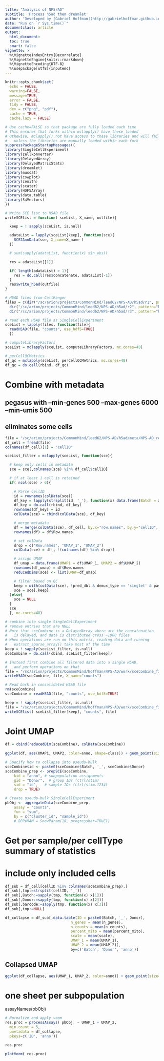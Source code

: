```yaml
---
title: "Analysis of NPS/AD"
subtitle: 'Process h5ad then dreamlet'
author: "Developed by [Gabriel Hoffman](http://gabrielhoffman.github.io/)"
date: "Run on `r Sys.time()`"
documentclass: article
output: 
  html_document:
  toc: true
  smart: false
vignette: >
  %\VignetteIndexEntry{Decorrelate}
  %\VignetteEngine{knitr::rmarkdown}
  %\VignetteEncoding{UTF-8}
  %\usepackage[utf8]{inputenc}
---
```



<!--- 

cd /hpc/users/hoffmg01/work/nps_ad
ml python
R
# rm -rf analysis_1_cache/

system("ml git; git pull")
rmarkdown::render("analysis_1.Rmd");


# https://hoffmg01.u.hpc.mssm.edu/nps_ad/

--->



```r
knitr::opts_chunk$set(
  echo = FALSE,
  warning=FALSE,
  message=TRUE,
  error = FALSE,
  tidy = FALSE,
  dev = c("png", "pdf"),
  cache = TRUE,
  cache.lazy = FALSE)
```

```r
# Use cache=FALSE so that package are fully loaded each time
# This ensures that forks within mclapply() have these loaded
# Othewise, mclapply() not have access to these libraries and will fail 
#   unless the libraries are manually loaded within each fork
suppressPackageStartupMessages({
library(SingleCellExperiment)
library(zellkonverter)
library(DelayedArray)
library(DelayedMatrixStats)
library(dreamlet)
library(muscat)
library(cowplot)
library(zenith)
library(scater)
library(HDF5Array)
library(data.table)
library(S4Vectors)
})
```


```r
# Write SCE list to H5AD file
writeSCElist = function( sceList, X_name, outfile){

  keep = ! sapply(sceList, is.null)  

  adataList = lapply(sceList[keep], function(sce){
    SCE2AnnData(sce, X_name=X_name )
  })

  # sum(sapply(adataList, function(x) x$n_obs))

  res = adataList[[1]]

  if( length(adataList) > 1){
    res = do.call(res$concatenate, adataList[-1])
  }
  res$write_h5ad(outfile)
}
```


```r
# H5AD files from CellRanger
files = c(dir("/sc/arion/projects/CommonMind/leed62/NPS-AD/h5ad/r1", pattern="h5ad", full.names=TRUE, recursive=TRUE),
  dir("/sc/arion/projects/CommonMind/leed62/NPS-AD/h5ad/r2", pattern="h5ad", full.names=TRUE, recursive=TRUE),
  dir("/sc/arion/projects/CommonMind/leed62/NPS-AD/h5ad/r3", pattern="h5ad", full.names=TRUE, recursive=TRUE))

# read each H5AD file as SingleCellExperiment
sceList = lapply(files, function(file){
  readH5AD(file, "counts", use_hdf5=TRUE)
  })
```

```r
# computeLibraryFactors
sceList = mclapply(sceList, computeLibraryFactors, mc.cores=48)

# perCellQCMetrics
df_qc = mclapply(sceList, perCellQCMetrics, mc.cores=48)
df_qc = do.call(rbind, df_qc)
```

# Combine with metadata
## pegasus with --min-genes 500 --max-genes 6000 --min-umis 500
## eliminates some cells
```r
file = "/sc/arion/projects/CommonMind/leed62/NPS-AD/h5ad/meta/NPS-AD_roundMerged_meta.csv"
df_cell = fread(file)
colnames(df_cell)[1] = "cellID"

sceList_filter = mclapply(sceList, function(sce){

  # keep only cells in metadata
  sce = sce[,colnames(sce) %in% df_cell$cellID]

  # if at least 1 cell is retained
  if( ncol(sce) > 0){

    # Parse cellID
    id = rownames(colData(sce))
    df_key = lapply(strsplit(id, '_'), function(x) data.frame(Batch = x[1], Donor = x[2], barcode = x[3]))
    df_key = do.call(rbind, df_key)
    rownames(df_key) = id
    colData(sce) = cbind(colData(sce), df_key)

    # merge metadata
    df = merge(colData(sce), df_cell, by.x="row.names", by.y="cellID", all.x=TRUE)
    rownames(df) = df$Row.names

    # set colData
    drop = c("Row.names", "UMAP_1", "UMAP_2")
    colData(sce) = df[, !(colnames(df) %in% drop)]

    # assign UMAP
    df_umap = data.frame(UMAP1 = df$UMAP_1, UMAP2 = df$UMAP_2)
    rownames(df_umap) = df$Row.names
    reducedDims(sce) <- list(UMAP=df_umap)

    # filter based on QC
    keep = with(colData(sce), !pred_dbl & demux_type == 'singlet' & passed_qc)
    sce = sce[,keep]
  }else{
    sce = NULL
  }
  sce
  }, mc.cores=48)
```

```r
# combine into single SingleCellExperiment 
# remove entries that are NULL
# Note that sceCombine is a DelayedArray where are the concatenation
#   is delayed, and data is distributed cross ~1000 files
# When operations are run on this matrix, reading data and running
#   extract_sparse_array() take most of the time
keep = ! sapply(sceList_filter, is.null)  
sceCombine = do.call(cbind, sceList_filter[keep])

# Instead first combine all filtered data into a single H5AD,
#   and perform operations on that
file = "/sc/arion/projects/CommonMind/hoffman/NPS-AD/work/sceCombine_filtered.h5ad"
writeH5AD(sceCombine, file, X_name="counts")

# Read back in consolidated H5AD file
rm(sceCombine)
sceCombine = readH5AD(file, "counts", use_hdf5=TRUE)
```

```r
keep = ! sapply(sceList_filter, is.null)  
file = "/sc/arion/projects/CommonMind/hoffman/NPS-AD/work/sceCombine_filtered.h5ad"
writeSCElist( sceList_filter[keep], "counts", file)
```



# Joint UMAP
```r
df = cbind(reducedDim(sceCombine), colData(sceCombine))
  
ggplot(df, aes(UMAP1, UMAP2, color=anno, shape=class)) + geom_point(size=.05) + theme_classic() + theme(aspect.ratio=1) + guides(colour = guide_legend(override.aes = list(size = 1.5)))
```

```r
# Specify how to collapse into pseudo-bulk
sceCombine$id <- paste0(sceCombine$Batch, '_', sceCombine$Donor)
sceCombine_prep <- prepSCE(sceCombine, 
    kid = "anno", # subpopulation assignments
    gid = "Donor",  # group IDs (ctrl/stim)
    sid = "id",   # sample IDs (ctrl/stim.1234)
    drop = TRUE)

# Create pseudo-bulk SingleCellExperiment
pbObj <- aggregateData(sceCombine_prep,
    assay = "counts", 
    fun = "sum",
    by = c("cluster_id", "sample_id"))
    # BPPARAM = SnowParam(18, progressbar=TRUE))
```

# Get per sample/per cellType summary of statistics
# include only included cells
```r
df_sub = df_cell[cellID %in% colnames(sceCombine_prep),]
df_sub[,tmp:=strsplit(cellID, '_')]
df_sub[,Batch:=sapply(tmp, function(x) x[1])]
df_sub[,Donor:=sapply(tmp, function(x) x[2])]
df_sub[,barcode:=sapply(tmp, function(x) x[3])]
df_sub[,tmp:=NULL]

df_collapse = df_sub[,data.table(ID = paste0(Batch, '_', Donor),
                              n_genes = mean(n_genes),
                              n_counts = mean(n_counts),
                              percent_mito = mean(percent_mito),
                              scale = mean(scale),
                              UMAP_1 = mean(UMAP_1),
                              UMAP_2 = mean(UMAP_2)),
                              by=c('Batch', 'Donor', 'anno')]
```

## Collapsed UMAP
```r
ggplot(df_collapse, aes(UMAP_1, UMAP_2, color=anno)) + geom_point(size=.05) + theme_classic() + theme(aspect.ratio=1) + guides(colour = guide_legend(override.aes = list(size = 1.5)))
```


# one sheet per subpopulation
assayNames(pbObj)

```r
# Normalize and apply voom
res.proc = processAssays( pbObj, ~ UMAP_1 + UMAP_2, 
  min.count = 5, 
  pmetadata = df_collapse, 
  pkeys=c('ID', 'anno'))

res.proc
```

```r
plotVoom( res.proc)
```












